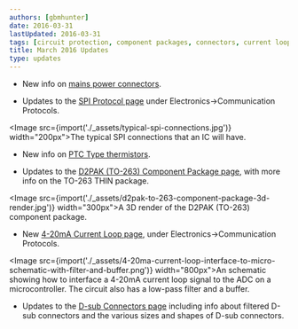 ```yaml
---
authors: [gbmhunter]
date: 2016-03-31
lastUpdated: 2016-03-31
tags: [circuit protection, component packages, connectors, current loop, ' D-subminiature', D2PAK, TO-263, mains power, SPI, thermistor]
title: March 2016 Updates
type: updates
---
```


* New info on [mains power connectors](/electronics/components/connectors/#mains-power-connectors).

* Updates to the [SPI Protocol page](/electronics/communication-protocols/spi-communication-protocol/) under Electronics->Communication Protocols.


<Image src={import('./_assets/typical-spi-connections.jpg')} width="200px">The typical SPI connections that an IC will have.</Image>
  
* New info on [PTC Type thermistors](/electronics/components/ptc-resettable-fuses/).

* Updates to the [D2PAK (TO-263) Component Package page](/pcb-design/component-packages/d2pak-component-package/), with more info on the TO-263 THIN package.  


<Image src={import('./_assets/d2pak-to-263-component-package-3d-render.jpg')} width="300px">A 3D render of the D2PAK (TO-263) component package.</Image>
    
* New [4-20mA Current Loop page](/electronics/communication-protocols/4-20ma-current-loops/), under Electronics->Communication Protocols.  


<Image src={import('./_assets/4-20ma-current-loop-interface-to-micro-schematic-with-filter-and-buffer.png')} width="800px">An schematic showing how to interface a 4-20mA current loop signal to the ADC on a microcontroller. The circuit also has a low-pass filter and a buffer.</Image>
    
* Updates to the [D-sub Connectors page](/electronics/components/connectors/d-subminiature-d-sub-connectors/) including info about filtered D-sub connectors and the various sizes and shapes of D-sub connectors.
